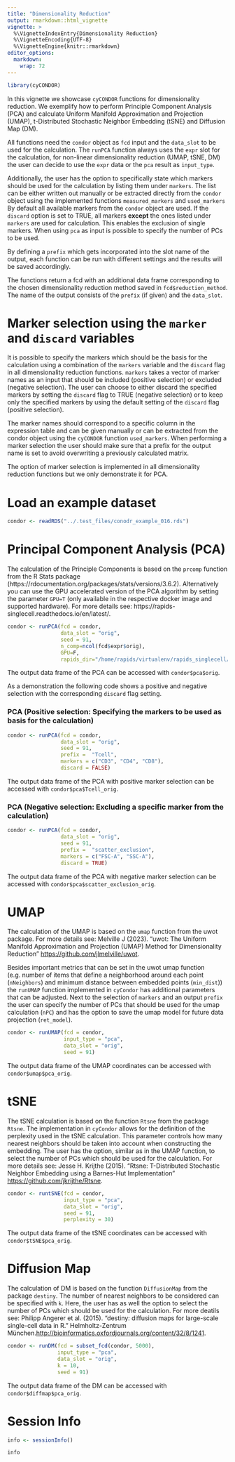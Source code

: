 ```yaml
---
title: "Dimensionality Reduction"
output: rmarkdown::html_vignette
vignette: >
  %\VignetteIndexEntry{Dimensionality Reduction}
  %\VignetteEncoding{UTF-8}
  %\VignetteEngine{knitr::rmarkdown}
editor_options: 
  markdown: 
    wrap: 72
---
```


```r
library(cyCONDOR)
```

In this vignette we showcase `cyCONDOR` functions for dimensionality reduction. We exemplify how to perform Principle Component Analysis (PCA) and calculate Uniform Manifold Approximation and Projection (UMAP), t-Distributed Stochastic Neighbor Embedding (tSNE) and Diffusion Map (DM). 

All functions need the `condor` object as `fcd` input and the `data_slot` to be used for the calculation. The `runPCA` function always uses the `expr` slot for the calculation, for non-linear dimensionality reduction (UMAP, tSNE, DM) the user can decide to use the `expr` data or the `pca` result as `input_type`. 

Additionally, the user has the option to specifically state which markers should be used for the calculation by listing them under `markers`. The list can be either written out manually or be extracted directly from the `condor` object using the implemented functions `measured_markers` and `used_markers` By default all available markers from the `condor` object are used. If the `discard` option is set to TRUE, all markers **except** the ones listed under `markers` are used for calculation. This enables the exclusion of single markers. When using `pca` as input is possible to specify the number of PCs to be used.

By defining a `prefix` which gets incorporated into the slot name of the output, each function can be run with different settings and the results will be saved accordingly.

The functions return a fcd with an additional data frame corresponding to the chosen dimensionality reduction method saved in `fcd$reduction_method`. The name of the output consists of the `prefix` (if given) and the `data_slot`.


# Marker selection using the `marker` and `discard` variables

It is possible to specify the markers which should be the basis for the calculation using a combination of the `markers` variable and the `discard` flag in all dimensionality reduction functions. `markers` takes a vector of marker names as an input that should be included (positive selection) or excluded (negative selection). The user can choose to either discard the specified markers by setting the `discard` flag to TRUE (negative selection) or to keep only the specified markers by using the default setting of the `discard` flag (positive selection). 

The marker names should correspond to a specific column in the expression table and can be given manually or can be extracted from the condor object using the `cyCONDOR` function `used_markers`. When performing a marker selection the user should make sure that a prefix for the output name is set to avoid overwriting a previously calculated matrix. 

The option of marker selection is implemented in all dimensionality reduction functions but we only demonstrate it for PCA.

# Load an example dataset
```r
condor <- readRDS("../.test_files/conodr_example_016.rds")
```

# Principal Component Analysis (PCA)

The calculation of the Principle Components is based on the `prcomp` function from the R Stats package (https://rdocumentation.org/packages/stats/versions/3.6.2). Alternatively you can use the GPU accelerated version of the PCA algorithm by setting the parameter `GPU=T` (only available in the respective docker image and supported hardware). For more details see: https://rapids-singlecell.readthedocs.io/en/latest/.

```r
condor <- runPCA(fcd = condor,
                 data_slot = "orig",
                 seed = 91,
                 n_comp=ncol(fcd$expr$orig),
                 GPU=F,
                 rapids_dir="/home/rapids/virtualenv/rapids_singlecell/")
```
The output data frame of the PCA can be accessed with `condor$pca$orig`.

As a demonstration the following code shows a positive and negative selection with the corresponding `discard` flag setting.

### PCA (Positive selection: Specifying the markers to be used as basis for the calculation)

```r
condor <- runPCA(fcd = condor,
                 data_slot = "orig",
                 seed = 91,
                 prefix =  "Tcell",
                 markers = c("CD3", "CD4", "CD8"),
                 discard = FALSE)
```
The output data frame of the PCA with positive marker selection can be accessed with `condor$pca$Tcell_orig`.

### PCA (Negative selection: Excluding a specific marker from the calculation)


```r
condor <- runPCA(fcd = condor,
                 data_slot = "orig",
                 seed = 91,
                 prefix =  "scatter_exclusion",
                 markers = c("FSC-A", "SSC-A"),
                 discard = TRUE)
```
The output data frame of the PCA with negative marker selection can be accessed with `condor$pca$scatter_exclusion_orig`.


# UMAP

The calculation of the UMAP is based on the `umap` function from the uwot package. For more details see: Melville J (2023). "uwot: The Uniform Manifold Approximation and Projection (UMAP) Method for Dimensionality Reduction" <https://github.com/jlmelville/uwot>.

Besides important metrics that can be set in the uwot umap function (e.g. number of items that define a neighborhood around each point (`nNeighbors`) and minimum distance between embedded points (`min_dist`)) the `runUMAP` function implemented in `cyCondor` has additional parameters that can be adjusted. Next to the selection of `markers` and an output `prefix` the user can specify the number of PCs that should be used for the umap calculation (`nPC`) and has the option to save the umap model for future data projection (`ret_model`).

```r
condor <- runUMAP(fcd = condor, 
                  input_type = "pca", 
                  data_slot = "orig", 
                  seed = 91)
```
The output data frame of the UMAP coordinates can be accessed with `condor$umap$pca_orig`.


# tSNE

The tSNE calculation is based on the function `Rtsne` from the package `Rtsne`. The implementation in `cyCondor` allows for the  definition of the perplexity used in the tSNE calculation. This parameter controls how many nearest neighbors should be taken into account when constructing the embedding. The user has the option, similar as in the UMAP function, to select the number of PCs which should be used for the calculation. For more details see: Jesse H. Krijthe (2015). "Rtsne: T-Distributed Stochastic Neighbor Embedding using a Barnes-Hut Implementation" <https://github.com/jkrijthe/Rtsne>.


```r
condor <- runtSNE(fcd = condor, 
                  input_type = "pca", 
                  data_slot = "orig", 
                  seed = 91, 
                  perplexity = 30)
```
The output data frame of the tSNE coordinates can be accessed with `condor$tSNE$pca_orig`.

# Diffusion Map

The calculation of DM is based on the function `DiffusionMap` from the package `destiny`. The number of nearest neighbors to be considered can be specified with `k`. Here, the user has as well the option to select the number of PCs which should be used for the calculation. For more deatils see: Philipp Angerer et al. (2015). "destiny: diffusion maps for large-scale single-cell data in R." Helmholtz-Zentrum München.<http://bioinformatics.oxfordjournals.org/content/32/8/1241>.

```r
condor <- runDM(fcd = subset_fcd(condor, 5000), 
                input_type = "pca", 
                data_slot = "orig", 
                k = 10, 
                seed = 91)
```
The output data frame of the DM can be accessed with `condor$diffmap$pca_orig`.


# Session Info
```r
info <- sessionInfo()

info
```

